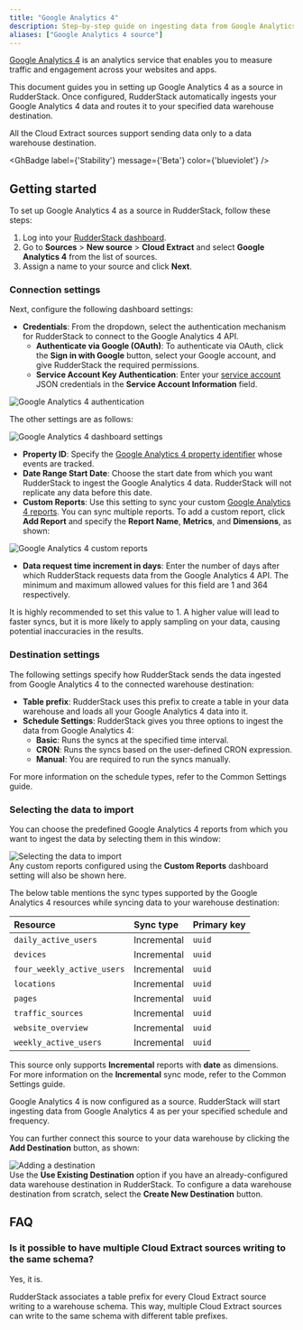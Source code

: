 ```yaml
---
title: "Google Analytics 4"
description: Step-by-step guide on ingesting data from Google Analytics 4 into RudderStack.
aliases: ["Google Analytics 4 source"]
---
```


[Google Analytics 4](https://analytics.google.com/) is an analytics service that enables you to measure traffic and engagement across your websites and apps.

This document guides you in setting up Google Analytics 4 as a source in RudderStack. Once configured, RudderStack automatically ingests your Google Analytics 4 data and routes it to your specified data warehouse destination.

<div class="warningBlock">
All the Cloud Extract sources support sending data only to a <Link to="/destinations/warehouse-destinations/">data warehouse destination</Link>.
</div>

<GhBadge
  label={'Stability'}
  message={'Beta'}
  color={'blueviolet'}
/>

## Getting started

To set up Google Analytics 4 as a source in RudderStack, follow these steps:

1. Log into your [RudderStack dashboard](https://app.rudderstack.com/).
2. Go to **Sources** > **New source** > **Cloud Extract** and select **Google Analytics 4** from the list of sources.
3. Assign a name to your source and click **Next**.

### Connection settings

Next, configure the following dashboard settings:

- **Credentials**: From the dropdown, select the authentication mechanism for RudderStack to connect to the Google Analytics 4 API.
    - **Authenticate via Google (OAuth)**: To authenticate via OAuth, click the **Sign in with Google** button, select your Google account, and give RudderStack the required permissions.
    - **Service Account Key Authentication**: Enter your <a href="https://cloud.google.com/iam/docs/creating-managing-service-account-keys#creating">service account</a> JSON credentials in the **Service Account Information** field.

<img src="../../assets/cloud-extract-sources/google-analytics-4-connection-settings-1.png" alt="Google Analytics 4 authentication" />

The other settings are as follows:

<img src="../../assets/cloud-extract-sources/google-analytics-4-connection-settings-2.png" alt="Google Analytics 4 dashboard settings" />

- **Property ID**: Specify the <a href="https://developers.google.com/analytics/devguides/reporting/data/v1/property-id">Google Analytics 4 property identifier</a> whose events are tracked.
- **Date Range Start Date**: Choose the start date from which you want RudderStack to ingest the Google Analytics 4 data. RudderStack will not replicate any data before this date.
- **Custom Reports**: Use this setting to sync your custom <a href="https://support.google.com/analytics/answer/10445879?hl=en">Google Analytics 4 reports</a>. You can sync multiple reports. To add a custom report, click **Add Report** and specify the **Report Name**, **Metrics**, and **Dimensions**, as shown:

<img src="../../assets/cloud-extract-sources/google-analytics-4-custom-report.png" alt="Google Analytics 4 custom reports" />

- **Data request time increment in days**: Enter the number of days after which RudderStack requests data from the Google Analytics 4 API. The minimum and maximum allowed values for this field are 1 and 364 respectively.

<div class="infoBlock">
It is highly recommended to set this value to 1. A higher value will lead to faster syncs, but it is more likely to apply sampling on your data, causing potential inaccuracies in the results.
</div>

### Destination settings

The following settings specify how RudderStack sends the data ingested from Google Analytics 4 to the connected warehouse destination:

- **Table prefix**: RudderStack uses this prefix to create a table in your data warehouse and loads all your Google Analytics 4 data into it.
- **Schedule Settings**: RudderStack gives you three options to ingest the data from Google Analytics 4:
    - **Basic**: Runs the syncs at the specified time interval. 
    - **CRON**: Runs the syncs based on the user-defined CRON expression.
    - **Manual**: You are required to run the syncs manually.

<div class="infoBlock">
For more information on the schedule types, refer to the <Link to="/sources/extract/common-settings/">Common Settings</Link> guide.
</div>

### Selecting the data to import

You can choose the predefined Google Analytics 4 reports from which you want to ingest the data by selecting them in this window:

<img src="../../assets/cloud-extract-sources/google-analytics-4-data-import-settings.png" alt="Selecting the data to import" />

<div class="infoBlock">
Any custom reports configured using the <strong>Custom Reports</strong> dashboard setting will also be shown here.
</div>

The below table mentions the sync types supported by the Google Analytics 4 resources while syncing data to your warehouse destination:

| Resource | Sync type | Primary key |
| :---| :--- | :----| 
| `daily_active_users` | Incremental | `uuid` |
| `devices` | Incremental | `uuid` |
| `four_weekly_active_users` | Incremental | `uuid` |
| `locations` | Incremental | `uuid` |
| `pages` | Incremental | `uuid` |
| `traffic_sources` | Incremental | `uuid` |
| `website_overview` | Incremental | `uuid` |
| `weekly_active_users` | Incremental | `uuid` |

<div class="warningBlock">
This source only supports <strong>Incremental</strong> reports with <strong>date</strong> as dimensions.
</div>

<div class="infoBlock">
For more information on the <strong>Incremental</strong> sync mode, refer to the <Link to="/sources/extract/common-settings/#sync-modes">Common Settings</Link> guide.
</div>

Google Analytics 4 is now configured as a source. RudderStack will start ingesting data from Google Analytics 4 as per your specified schedule and frequency.

You can further connect this source to your data warehouse by clicking the **Add Destination** button, as shown:

<img src="../../assets/cloud-extract-sources/add-destination.png" alt="Adding a destination" />

<div class="infoBlock">
Use the <strong>Use Existing Destination</strong> option if you have an already-configured data warehouse destination in RudderStack. To configure a data warehouse destination from scratch, select the <strong>Create New Destination</strong> button.
</div>

## FAQ

### Is it possible to have multiple Cloud Extract sources writing to the same schema?

Yes, it is.

RudderStack associates a table prefix for every Cloud Extract source writing to a warehouse schema. This way, multiple Cloud Extract sources can write to the same schema with different table prefixes.

<br />
